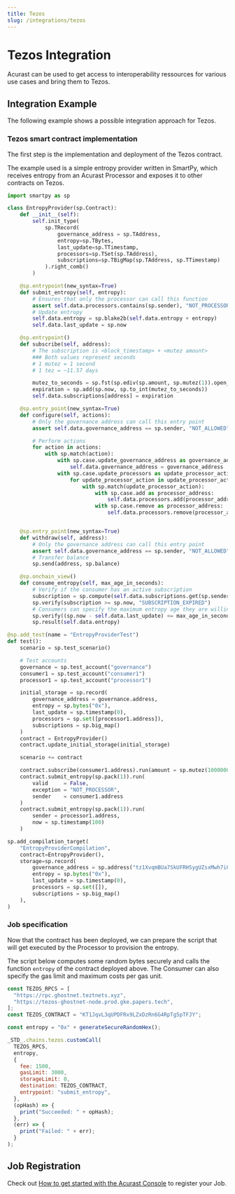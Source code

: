 ```yaml
---
title: Tezos
slug: /integrations/tezos
---
```


# Tezos Integration

Acurast can be used to get access to interoperability ressources for various use cases and bring them to Tezos.

## Integration Example

The following example shows a possible integration approach for Tezos.

### Tezos smart contract implementation

The first step is the implementation and deployment of the Tezos contract.

The example used is a simple entropy provider written in SmartPy, which receives entropy from an Acurast Processor and exposes it to other contracts on Tezos.

```py
import smartpy as sp

class EntropyProvider(sp.Contract):
    def __init__(self):
        self.init_type(
            sp.TRecord(
                governance_address = sp.TAddress,
                entropy=sp.TBytes,
                last_update=sp.TTimestamp,
                processors=sp.TSet(sp.TAddress),
                subscriptions=sp.TBigMap(sp.TAddress, sp.TTimestamp)
            ).right_comb()
        )

    @sp.entrypoint(new_syntax=True)
    def submit_entropy(self, entropy):
        # Ensures that only the processor can call this function
        assert self.data.processors.contains(sp.sender), "NOT_PROCESSOR"
        # Update entropy
        self.data.entropy = sp.blake2b(self.data.entropy + entropy)
        self.data.last_update = sp.now

    @sp.entrypoint()
    def subscribe(self, address):
        # The subscription is <block_timestamp> + <mutez amount>
        ### Both values represent seconds
        # 1 mutez = 1 second
        # 1 tez = ~11.57 days

        mutez_to_seconds = sp.fst(sp.ediv(sp.amount, sp.mutez(1)).open_some(sp.unit))
        expiration = sp.add(sp.now, sp.to_int(mutez_to_seconds))
        self.data.subscriptions[address] = expiration

    @sp.entry_point(new_syntax=True)
    def configure(self, actions):
        # Only the governance address can call this entry point
        assert self.data.governance_address == sp.sender, "NOT_ALLOWED"

        # Perform actions
        for action in actions:
            with sp.match(action):
                with sp.case.update_governance_address as governance_address:
                    self.data.governance_address = governance_address
                with sp.case.update_processors as update_processor_actions:
                    for update_processor_action in update_processor_actions:
                        with sp.match(update_processor_action):
                            with sp.case.add as processor_address:
                                self.data.processors.add(processor_address)
                            with sp.case.remove as processor_address:
                                self.data.processors.remove(processor_address)


    @sp.entry_point(new_syntax=True)
    def withdraw(self, address):
        # Only the governance address can call this entry point
        assert self.data.governance_address == sp.sender, "NOT_ALLOWED"
        # Transfer balance
        sp.send(address, sp.balance)

    @sp.onchain_view()
    def consume_entropy(self, max_age_in_seconds):
        # Verify if the consumer has an active subscription
        subscription = sp.compute(self.data.subscriptions.get(sp.sender, message = "NOT_SUBSCRIBED"))
        sp.verify(subscription >= sp.now, "SUBSCRIPTION_EXPIRED")
        # Consumers can specify the maximum entropy age they are willing to accept
        sp.verify((sp.now - self.data.last_update) <= max_age_in_seconds, "ENTROPY_TOO_OLD")
        sp.result(self.data.entropy)

@sp.add_test(name = "EntropyProviderTest")
def test():
    scenario = sp.test_scenario()

    # Test accounts
    governance = sp.test_account("governance")
    consumer1 = sp.test_account("consumer1")
    processor1 = sp.test_account("processor1")

    initial_storage = sp.record(
        governance_address = governance.address,
        entropy = sp.bytes("0x"),
        last_update = sp.timestamp(0),
        processors = sp.set([processor1.address]),
        subscriptions = sp.big_map()
    )
    contract = EntropyProvider()
    contract.update_initial_storage(initial_storage)

    scenario += contract

    contract.subscribe(consumer1.address).run(amount = sp.mutez(1000000))
    contract.submit_entropy(sp.pack(1)).run(
        valid     = False,
        exception = "NOT_PROCESSOR",
        sender    = consumer1.address
    )
    contract.submit_entropy(sp.pack(1)).run(
        sender = processor1.address,
        now = sp.timestamp(100)
    )

sp.add_compilation_target(
    "EntropyProviderCompilation",
    contract=EntropyProvider(),
    storage=sp.record(
        governance_address = sp.address("tz1XvqmBUa7SkUFRHSygUZsxMwh7i8GpV7iB"),
        entropy = sp.bytes("0x"),
        last_update = sp.timestamp(0),
        processors = sp.set([]),
        subscriptions = sp.big_map()
    ),
)
```

### Job specification

Now that the contract has been deployed, we can prepare the script that will get executed by the Processor to provision the entropy.

The script below computes some random bytes securely and calls the function `entropy` of the contract deployed above. The Consumer can also specify the gas limit and maximum costs per gas unit.

<RunnableCode>

```javascript title="JobLogic.js"
const TEZOS_RPCS = [
  "https://rpc.ghostnet.teztnets.xyz",
  "https://tezos-ghostnet-node.prod.gke.papers.tech",
];
const TEZOS_CONTRACT = "KT1JqvL3qUPDFRx9LZxDzRn6G4RpTg5pTFJY";

const entropy = "0x" + generateSecureRandomHex();

_STD_.chains.tezos.customCall(
  TEZOS_RPCS,
  entropy,
  {
    fee: 1500,
    gasLimit: 3000,
    storageLimit: 0,
    destination: TEZOS_CONTRACT,
    entrypoint: "submit_entropy",
  },
  (opHash) => {
    print("Succeeded: " + opHash);
  },
  (err) => {
    print("Failed: " + err);
  }
);
```

</RunnableCode>
<div class="padding-vert--md"></div>

## Job Registration

Check out [How to get started with the Acurast Console](/developers/introduction#get-started) to register your Job.
